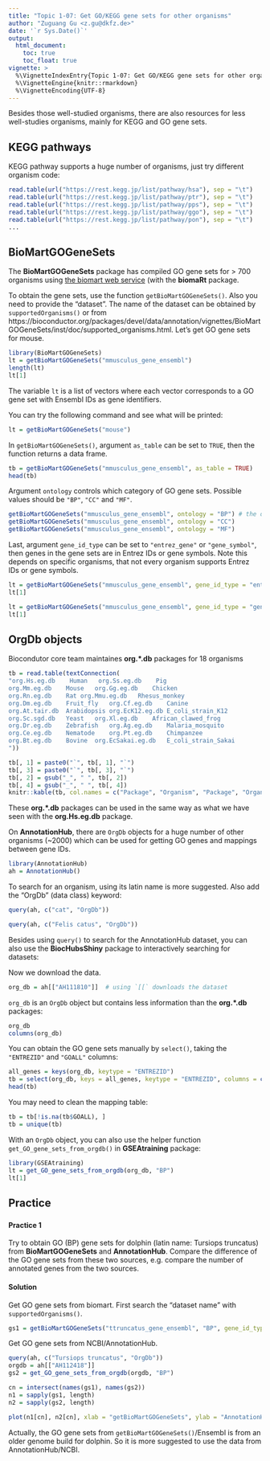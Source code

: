 ```yaml
---
title: "Topic 1-07: Get GO/KEGG gene sets for other organisms"
author: "Zuguang Gu <z.gu@dkfz.de>"
date: '`r Sys.Date()`'
output:
  html_document:
    toc: true
    toc_float: true
vignette: >
  %\VignetteIndexEntry{Topic 1-07: Get GO/KEGG gene sets for other organisms}
  %\VignetteEngine{knitr::rmarkdown}
  %\VignetteEncoding{UTF-8}
---
```


Besides those well-studied organisms, there are also resources for less well-studies organisms, mainly for KEGG and GO gene sets.


## KEGG pathways

KEGG pathway supports a huge number of organisms, just try different organism code:

```r
read.table(url("https://rest.kegg.jp/list/pathway/hsa"), sep = "\t")
read.table(url("https://rest.kegg.jp/list/pathway/ptr"), sep = "\t")
read.table(url("https://rest.kegg.jp/list/pathway/pps"), sep = "\t")
read.table(url("https://rest.kegg.jp/list/pathway/ggo"), sep = "\t")
read.table(url("https://rest.kegg.jp/list/pathway/pon"), sep = "\t")
...
```

## BioMartGOGeneSets

The **BioMartGOGeneSets** package has compiled GO gene sets for > 700 organisms using [the biomart web service](https://www.ensembl.org/info/data/biomart/index.html) (with the **biomaRt** package.

To obtain the gene sets, use the function `getBioMartGOGeneSets()`. Also you need to provide
the "dataset". The name of the dataset can be obtained by `supportedOrganisms()` or from https://bioconductor.org/packages/devel/data/annotation/vignettes/BioMartGOGeneSets/inst/doc/supported_organisms.html. Let's get GO gene sets
for mouse. 

```r
library(BioMartGOGeneSets)
lt = getBioMartGOGeneSets("mmusculus_gene_ensembl")
length(lt)
lt[1]
```

The variable `lt` is a list of vectors where each vector corresponds to a GO gene set with Ensembl
IDs as gene identifiers.

You can try the following command and see what will be printed:

```r
lt = getBioMartGOGeneSets("mouse")
```

In `getBioMartGOGeneSets()`, argument `as_table` can be set to `TRUE`, then the function returns
a data frame.

```r
tb = getBioMartGOGeneSets("mmusculus_gene_ensembl", as_table = TRUE)
head(tb)
```

Argument `ontology` controls which category of GO gene sets. Possible values should be `"BP"`, `"CC"`
and `"MF"`.

```r
getBioMartGOGeneSets("mmusculus_gene_ensembl", ontology = "BP") # the default one
getBioMartGOGeneSets("mmusculus_gene_ensembl", ontology = "CC")
getBioMartGOGeneSets("mmusculus_gene_ensembl", ontology = "MF")
```

Last, argument `gene_id_type` can be set to `"entrez_gene"` or `"gene_symbol"`, then genes in the gene sets
are in Entrez IDs or gene symbols. Note this depends on specific organisms, that not every organism supports 
Entrez IDs or gene symbols.

```r
lt = getBioMartGOGeneSets("mmusculus_gene_ensembl", gene_id_type = "entrez_gene")
lt[1]

lt = getBioMartGOGeneSets("mmusculus_gene_ensembl", gene_id_type = "gene_symbol")
lt[1]
```

## OrgDb objects

Biocondutor core team maintaines **org.\*.db** packages for 18 organisms

```r
tb = read.table(textConnection(
"org.Hs.eg.db    Human   org.Ss.eg.db    Pig
org.Mm.eg.db    Mouse   org.Gg.eg.db    Chicken
org.Rn.eg.db    Rat org.Mmu.eg.db   Rhesus_monkey
org.Dm.eg.db    Fruit_fly   org.Cf.eg.db    Canine
org.At.tair.db  Arabidopsis org.EcK12.eg.db E_coli_strain_K12
org.Sc.sgd.db   Yeast   org.Xl.eg.db    African_clawed_frog
org.Dr.eg.db    Zebrafish   org.Ag.eg.db    Malaria_mosquito
org.Ce.eg.db    Nematode    org.Pt.eg.db    Chimpanzee
org.Bt.eg.db    Bovine  org.EcSakai.eg.db   E_coli_strain_Sakai
"))
```

```r
tb[, 1] = paste0("`", tb[, 1], "`")
tb[, 3] = paste0("`", tb[, 3], "`")
tb[, 2] = gsub("_", " ", tb[, 2])
tb[, 4] = gsub("_", " ", tb[, 4])
knitr::kable(tb, col.names = c("Package", "Organism", "Package", "Organism"))
```

These **org.\*.db** packages can be used in the same way as what we have seen with the **org.Hs.eg.db** package.

On **AnnotationHub**, there are `OrgDb` objects for a huge number of other organisms (~2000) which can be used
for getting GO genes and mappings between gene IDs.

```r
library(AnnotationHub)
ah = AnnotationHub()
```

To search for an organism, using its latin name is more suggested. Also add the "OrgDb" (data class) keyword:

```r
query(ah, c("cat", "OrgDb"))
```

```r
query(ah, c("Felis catus", "OrgDb"))
```


Besides using `query()` to search for the AnnotationHub dataset, you can
also use the **BiocHubsShiny** package to interactively searching for datasets:

Now we download the data.

```r
org_db = ah[["AH111810"]]  # using `[[` downloads the dataset
```


`org_db` is an `OrgDb` object but contains less information than the **org.\*.db** packages:

```r
org_db
columns(org_db)
```

You can obtain the GO gene sets manually by `select()`, taking the `"ENTREZID"` and `"GOALL"` columns:

```r
all_genes = keys(org_db, keytype = "ENTREZID")
tb = select(org_db, keys = all_genes, keytype = "ENTREZID", columns = c("GOALL", "ONTOLOGYALL"))
head(tb)
```

You may need to clean the mapping table:

```r
tb = tb[!is.na(tb$GOALL), ]
tb = unique(tb)
```



With an `OrgDb` object, you can also use the helper function `get_GO_gene_sets_from_orgdb()` in **GSEAtraining** package:

```r
library(GSEAtraining)
lt = get_GO_gene_sets_from_orgdb(org_db, "BP")
lt[1]
```



## Practice 

### {.tabset}

#### Practice 1

Try to obtain GO (BP) gene sets for dolphin (latin name: Tursiops truncatus) from **BioMartGOGeneSets**
and **AnnotationHub**. Compare the difference of the GO gene sets from these two sources, e.g.
compare the number of annotated genes from the two sources.

#### Solution

Get GO gene sets from biomart. First search the "dataset name" with `supportedOrganisms()`.

```r
gs1 = getBioMartGOGeneSets("ttruncatus_gene_ensembl", "BP", gene_id_type = "entrez_id")
```


Get GO gene sets from NCBI/AnnotationHub.

```r
query(ah, c("Tursiops truncatus", "OrgDb"))
orgdb = ah[["AH112418"]]
gs2 = get_GO_gene_sets_from_orgdb(orgdb, "BP")
```


```r
cn = intersect(names(gs1), names(gs2))
n1 = sapply(gs1, length)
n2 = sapply(gs2, length)

plot(n1[cn], n2[cn], xlab = "getBioMartGOGeneSets", ylab = "AnnotationHub")
```

Actually, the GO gene sets from `getBioMartGOGeneSets()`/Ensembl is from an older genome build for dolphin. So it is more suggested to use the data from AnnotationHub/NCBI.
